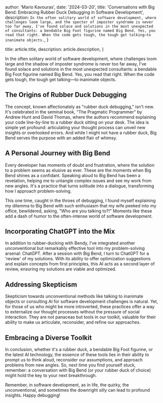
  author: 'Mario Kavouras',
  date: '2024-03-20',
  title: 'Conversations with Big Bend: Embracing Rubber Duck Debugging in Software Development',
  description:
    `In the often solitary world of software development, where challenges loom large, and the specter of imposter syndrome is never too far away, I've found solace and solutions in the most unexpected of consultants: a bendable Big Foot figurine named Big Bend. Yes, you read that right. When the code gets tough, the tough get talking—to inanimate objects.`,
}

  title: article.title,
  description: article.description,
}



In the often solitary world of software development, where challenges loom large and the shadow of imposter syndrome is never too far away, I've found solace and solutions in the most unexpected consultants: a bendable Big Foot figurine named Big Bend. Yes, you read that right. When the code gets tough, the tough get talking—to inanimate objects.

## The Origins of Rubber Duck Debugging

The concept, known affectionately as "rubber duck debugging," isn't new. It's celebrated in the seminal book, "The Pragmatic Programmer" by Andrew Hunt and David Thomas, where the authors recommend explaining your code line-by-line to a rubber duck sitting on your desk. The idea is simple yet profound: articulating your thought process can unveil new insights or overlooked errors. And while I might not have a rubber duck, Big Bend serves the purpose with an added flair of whimsy.

## A Personal Journey with Big Bend

Every developer has moments of doubt and frustration, where the solution to a problem seems as elusive as ever. These are the moments when Big Bend shines as a confidant. Speaking aloud to Big Bend has been a revelation, helping me to untangle complex issues and see my work from new angles. It's a practice that turns solitude into a dialogue, transforming how I approach problem-solving.

This one time, caught in the throes of debugging, I found myself explaining my dilemma to Big Bend with such enthusiasm that my wife peeked into my office, bewildered, asking, "Who are you talking to?!" Moments like these add a dash of humor to the often-intense world of software development.

## Incorporating ChatGPT into the Mix

In addition to rubber-ducking with Bendy, I've integrated another unconventional but remarkably effective tool into my problem-solving arsenal: ChatGPT. After a session with Big Bend, I turn to ChatGPT for a 'review' of my solutions. With its ability to offer optimization suggestions and explain concepts from first principles, this AI acts as a second layer of review, ensuring my solutions are viable and optimized.

## Addressing Skepticism

Skepticism towards unconventional methods like talking to inanimate objects or consulting AI for software development challenges is natural. Yet, for those of us who might be more introverted, these practices offer a way to externalize our thought processes without the pressure of social interaction. They are not panaceas but tools in our toolkit, valuable for their ability to make us articulate, reconsider, and refine our approaches.

## Embracing a Diverse Toolkit

In conclusion, whether it's a rubber duck, a bendable Big Foot figurine, or the latest AI technology, the essence of these tools lies in their ability to prompt us to think aloud, reconsider our assumptions, and approach problems from new angles. So, next time you find yourself stuck, remember: a conversation with Big Bend (or your rubber duck of choice) might hold the key to your next breakthrough.

Remember, in software development, as in life, the quirky, the unconventional, and sometimes the downright silly can lead to profound insights. Happy debugging!
